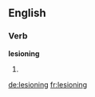 ==English==

===Verb===
'''lesioning'''

# {{present participle of|[[lesion]]}}

[[de:lesioning]]
[[fr:lesioning]]